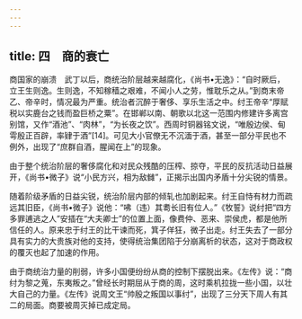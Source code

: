 ```yaml
---
---
---
```

title: 四　商的衰亡
---




商国家的崩溃　武丁以后，商统治阶层越来越腐化，《尚书•无逸》：“自时厥后，立王生则逸。生则逸，不知稼穑之艰难，不闻小人之劳，惟耽乐之从。”到商末帝乙、帝辛时，情况最为严重。统治者沉醉于奢侈、享乐生活之中。纣王帝辛“厚赋税以实鹿台之钱而盈巨桥之粟”。在邯郸以南、朝歌以北这一范围内修建许多离宫别馆，又作“酒池”、“肉林”，“为长夜之饮”。西周时铜器铭文说，“唯殷边侯、甸雩殷正百辟，率肄于酒”[14]。可见大小官僚无不沉湎于酒，甚至一部分平民也不例外，出现了“庶群自酒，腥闻在上”的现象。

由于整个统治阶层的奢侈腐化和对民众残酷的压榨、掠夺，平民的反抗活动日益展开，《尚书•微子》说“小民方兴，相为敌雠”，正揭示出国内矛盾十分尖锐的情景。

随着阶级矛盾的日益尖锐，统治阶层内部的倾轧也加剧起来。纣王自恃有材力而疏远其旧臣，《尚书•微子》说他：“咈（违）其耈长旧有位人。”《牧誓》说纣把“四方多罪逋逃之人”安插在“大夫卿士”的位置上面，像费仲、恶来、崇侯虎，都是他所信任的人。原来忠于纣王的比干谏而死，箕子佯狂，微子出走。纣王失去了一部分具有实力的大贵族对他的支持，使得统治集团陷于分崩离析的状态，这对于商政权的覆灭也起了加速的作用。

由于商统治力量的削弱，许多小国便纷纷从商的控制下摆脱出来。《左传》说：“商纣为黎之蒐，东夷叛之。”曾经长时期屈从于商的周，这时乘机拉拢一些小国，以壮大自己的力量。《左传》说周文王“帅殷之叛国以事纣”，出现了三分天下周人有其二的局面。商要被周灭掉已成定局。